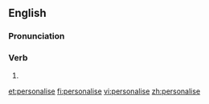 ==English==

===Pronunciation===

===Verb===
{{en-verb|personalis|ing}}

# {{alternative spelling of|[[personalize]]}}

[[et:personalise]]
[[fi:personalise]]
[[vi:personalise]]
[[zh:personalise]]
